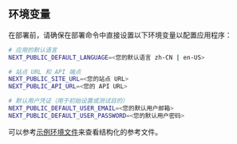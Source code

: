 ## 环境变量

在部署前，请确保在部署命令中直接设置以下环境变量以配置应用程序：

```bash
# 应用的默认语言
NEXT_PUBLIC_DEFAULT_LANGUAGE=<您的默认语言 zh-CN | en-US>

# 站点 URL 和 API 端点
NEXT_PUBLIC_SITE_URL=<您的站点 URL>
NEXT_PUBLIC_API_URL=<您的 API URL>

# 默认用户凭证（用于初始设置或测试目的）
NEXT_PUBLIC_DEFAULT_USER_EMAIL=<您的默认用户邮箱>
NEXT_PUBLIC_DEFAULT_USER_PASSWORD=<您的默认用户密码>
```

可以参考[示例环境文件](https://github.com/perfect-panel/ppanel-web/blob/main/apps/user/.env.template)来查看结构化的参考文件。


<Giscus />
